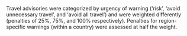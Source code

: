 Travel advisories were categorized by urgency of warning (‘risk’, ‘avoid unnecessary travel’, and ‘avoid all travel’) and were weighted differently (penalties of 25%, 75%, and 100% respectively). Penalties for region-specific warnings (within a country) were assessed at half the weight. 
